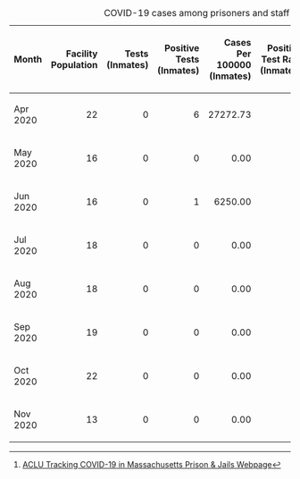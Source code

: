 {|class=wikitable
|+ COVID-19 cases among prisoners and staff as of 2020-11-22<ref>[https://data.aclum.org/sjc-12926-tracker/ ACLU Tracking COVID-19 in Massachusetts Prison &amp; Jails Webpage]</ref>
!width="4%"| Month
!align="right" width="10%"| Facility Population
!align="right" width="8%"| Tests (Inmates)
!align="right" width="13%"| Positive Tests (Inmates)
!align="right" width="14%"| Cases Per 100000 (Inmates)
!align="right" width="15%"| Positive Test Rate (Inmates)
!align="right" width="6%"| Staff Tested
!align="right" width="12%"| Positive Tests (Staff)
!align="right" width="11%"| Positive Rate (Staff)
!align="right" width="3%"| Deaths
|-
| Apr 2020
|align="right"| 22
|align="right"| 0
|align="right"| 6
|align="right"| 27272.73
|align="right"| **
|align="right"| 0
|align="right"| 3
|align="right"| **
|align="right"| 0
|-
| May 2020
|align="right"| 16
|align="right"| 0
|align="right"| 0
|align="right"| 0.00
|align="right"| **
|align="right"| 0
|align="right"| 2
|align="right"| **
|align="right"| 0
|-
| Jun 2020
|align="right"| 16
|align="right"| 0
|align="right"| 1
|align="right"| 6250.00
|align="right"| **
|align="right"| 0
|align="right"| 0
|align="right"| **
|align="right"| 0
|-
| Jul 2020
|align="right"| 18
|align="right"| 0
|align="right"| 0
|align="right"| 0.00
|align="right"| **
|align="right"| 0
|align="right"| 0
|align="right"| **
|align="right"| 0
|-
| Aug 2020
|align="right"| 18
|align="right"| 0
|align="right"| 0
|align="right"| 0.00
|align="right"| **
|align="right"| 0
|align="right"| 0
|align="right"| **
|align="right"| 0
|-
| Sep 2020
|align="right"| 19
|align="right"| 0
|align="right"| 0
|align="right"| 0.00
|align="right"| **
|align="right"| 0
|align="right"| 0
|align="right"| **
|align="right"| 0
|-
| Oct 2020
|align="right"| 22
|align="right"| 0
|align="right"| 0
|align="right"| 0.00
|align="right"| **
|align="right"| 0
|align="right"| 0
|align="right"| **
|align="right"| 0
|-
| Nov 2020
|align="right"| 13
|align="right"| 0
|align="right"| 0
|align="right"| 0.00
|align="right"| **
|align="right"| 0
|align="right"| 0
|align="right"| **
|align="right"| 0
|}

